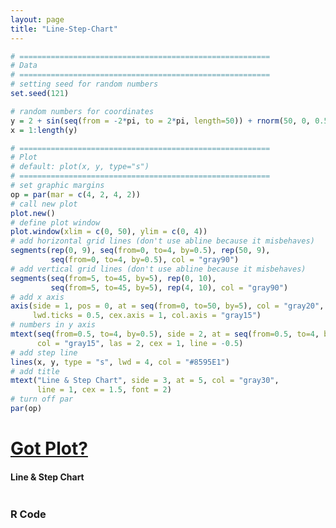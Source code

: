 ```yaml
---
layout: page
title: "Line-Step-Chart"
---
```



```r
# ========================================================
# Data
# ========================================================
# setting seed for random numbers
set.seed(121)

# random numbers for coordinates
y = 2 + sin(seq(from = -2*pi, to = 2*pi, length=50)) + rnorm(50, 0, 0.5)
x = 1:length(y)
```



```r
# ========================================================
# Plot
# default: plot(x, y, type="s")
# ========================================================
# set graphic margins
op = par(mar = c(4, 2, 4, 2))
# call new plot
plot.new()
# define plot window
plot.window(xlim = c(0, 50), ylim = c(0, 4))
# add horizontal grid lines (don't use abline because it misbehaves)
segments(rep(0, 9), seq(from=0, to=4, by=0.5), rep(50, 9), 
         seq(from=0, to=4, by=0.5), col = "gray90")
# add vertical grid lines (don't use abline because it misbehaves)
segments(seq(from=5, to=45, by=5), rep(0, 10), 
         seq(from=5, to=45, by=5), rep(4, 10), col = "gray90")
# add x axis
axis(side = 1, pos = 0, at = seq(from=0, to=50, by=5), col = "gray20", 
     lwd.ticks = 0.5, cex.axis = 1, col.axis = "gray15")
# numbers in y axis
mtext(seq(from=0.5, to=4, by=0.5), side = 2, at = seq(from=0.5, to=4, by=0.5),
      col = "gray15", las = 2, cex = 1, line = -0.5)
# add step line
lines(x, y, type = "s", lwd = 4, col = "#8595E1")
# add title
mtext("Line & Step Chart", side = 3, at = 5, col = "gray30", 
      line = 1, cex = 1.5, font = 2)
# turn off par
par(op)
```


# [Got Plot?](/work/gotplot)

#### Line & Step Chart

```r
```


### R Code

```r
```

```r
```

